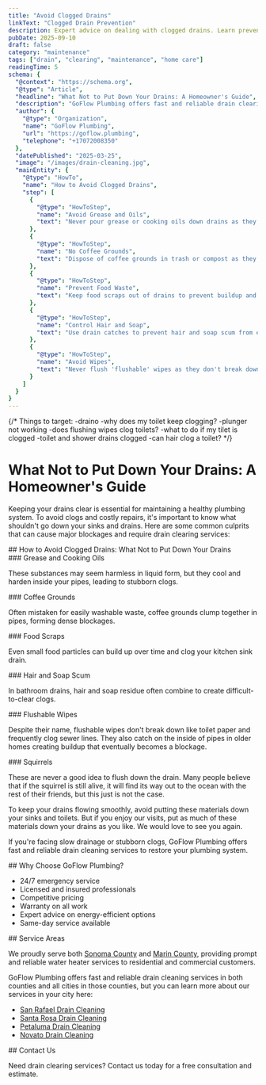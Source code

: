 ```yaml
---
title: "Avoid Clogged Drains"
linkText: "Clogged Drain Prevention"
description: Expert advice on dealing with clogged drains. Learn prevention tips, DIY solutions, and when to call a professional. Get insights from Sonoma and Marin County's trusted plumbing experts at GoFlow.
pubDate: 2025-09-10
draft: false
category: "maintenance"
tags: ["drain", "clearing", "maintenance", "home care"]
readingTime: 5
schema: {
  "@context": "https://schema.org",
  "@type": "Article",
  "headline": "What Not to Put Down Your Drains: A Homeowner's Guide",
  "description": "GoFlow Plumbing offers fast and reliable drain clearing services to restore your drain system in Sonoma and Marin counties.",
  "author": {
    "@type": "Organization",
    "name": "GoFlow Plumbing",
    "url": "https://goflow.plumbing",
    "telephone": "+17072008350"
  },
  "datePublished": "2025-03-25",
  "image": "/images/drain-cleaning.jpg",
  "mainEntity": {
    "@type": "HowTo",
    "name": "How to Avoid Clogged Drains",
    "step": [
      {
        "@type": "HowToStep",
        "name": "Avoid Grease and Oils",
        "text": "Never pour grease or cooking oils down drains as they harden and cause clogs."
      },
      {
        "@type": "HowToStep",
        "name": "No Coffee Grounds",
        "text": "Dispose of coffee grounds in trash or compost as they clump and block pipes."
      },
      {
        "@type": "HowToStep",
        "name": "Prevent Food Waste",
        "text": "Keep food scraps out of drains to prevent buildup and blockages."
      },
      {
        "@type": "HowToStep",
        "name": "Control Hair and Soap",
        "text": "Use drain catches to prevent hair and soap scum from entering pipes."
      },
      {
        "@type": "HowToStep",
        "name": "Avoid Wipes",
        "text": "Never flush 'flushable' wipes as they don't break down and clog sewer lines."
      }
    ]
  }
}
---
```

{/* Things to target:
      -draino
      -why does my toilet keep clogging?
      -plunger not working
      -does flushing wipes clog toilets?
      -what to do if my tilet is clogged
      -toilet and shower drains clogged
      -can hair clog a toilet?
*/}
# What Not to Put Down Your Drains: A Homeowner's Guide

<p>
  Keeping your drains clear is essential for maintaining a healthy plumbing system.
  To avoid clogs and costly repairs, it's important to know what shouldn't go down your sinks and drains.
  Here are some common culprits that can cause major blockages and require drain clearing services:
</p>

<section>
  ## How to Avoid Clogged Drains: What Not to Put Down Your Drains
  <div>
    ### Grease and Cooking Oils
    <div>
      <p>These substances may seem harmless in liquid form, but they cool and harden inside your pipes, leading to stubborn clogs.</p>
    </div>
  </div>

  <div>
    ### Coffee Grounds
    <div>
      <p>Often mistaken for easily washable waste, coffee grounds clump together in pipes, forming dense blockages.</p>
    </div>
  </div>

  <div>
    ### Food Scraps
    <div>
      <p>Even small food particles can build up over time and clog your kitchen sink drain.</p>
    </div>
  </div>

  <div>
    ### Hair and Soap Scum
    <div>
      <p>In bathroom drains, hair and soap residue often combine to create difficult-to-clear clogs.</p>
    </div>
  </div>

  <div>
    ### Flushable Wipes
    <div>
      <p>Despite their name, flushable wipes don't break down like toilet paper and frequently clog sewer lines. They also catch on the inside of pipes in older homes creating buildup that eventually becomes a blockage.</p>
    </div>
  </div>

  <div>
    ### Squirrels
    <div>
      <p>These are never a good idea to flush down the drain. Many people believe that if the squirrel is still alive, it will find its way out to the ocean with the rest of their friends, but this just is not the case.</p>
    </div>
  </div>
</section>

<p>To keep your drains flowing smoothly, avoid putting these materials down your sinks and toilets. But if you enjoy our visits, put as much of these materials down your drains as you like. We would love to see you again.</p>

<p>If you're facing slow drainage or stubborn clogs, GoFlow Plumbing offers fast and reliable drain cleaning services to restore your plumbing system.</p>

<section>
  ## Why Choose GoFlow Plumbing?

  <div>
    <ul>
      <li>24/7 emergency service</li>
      <li>Licensed and insured professionals</li>
      <li>Competitive pricing</li>
      <li>Warranty on all work</li>
      <li>Expert advice on energy-efficient options</li>
      <li>Same-day service available</li>
    </ul>
  </div>
</section>

<section>
  ## Service Areas

  <div>
    <p>We proudly serve both <a href="/sonoma-county-plumbing">Sonoma County</a> and <a href="/marin-county-plumbing">Marin County</a>,
    providing prompt and reliable water heater services to residential and commercial customers.</p>
    GoFlow Plumbing offers fast and reliable drain cleaning services in both counties and all cities in those counties, but you can learn more about our services in your city here:
    <ul>
      <li><a href="/drain-cleaning-san-rafael/">San Rafael Drain Cleaning</a></li>
      <li><a href="/drain-cleaning-santa-rosa/">Santa Rosa Drain Cleaning</a></li>
      <li><a href="/drain-cleaning-petaluma/">Petaluma Drain Cleaning</a></li>
      <li><a href="/drain-cleaning-novato/">Novato Drain Cleaning</a></li>
    </ul>
  </div>
</section>

<section>
  ## Contact Us

  <p>Need drain clearing services? Contact us today for a free consultation and estimate.</p>
</section>
